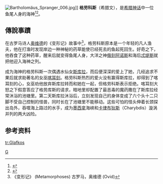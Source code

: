 [[File:Bartholomäus_Spranger_006.jpg|thumb]]]]
'''格劳科斯'''（希腊文{{lang|el|Γλαῦκος}}），是[[希腊神话|希腊神话]]中一位鱼尾人身的海神<ref>{{cite book | title=古代希腊罗马神话 | editor=魏庆征 | publisher=北岳文艺出版社 | isbn=7-5378-1723-5}}</ref><ref>{{cite book | title=古希腊罗马神话鉴赏辞典 | publisher=吉林出版社 | isbn=7-206-04846-3}}</ref>。

==傳說事蹟==

在古罗马诗人[[奥维德|奥维德]]的《变形记》故事中<ref> 《变形记》 (Metamorphoses) 古罗马，奥维德 (Ovid) </ref>，格劳科斯原本是一个年轻的凡人渔夫，他在打渔时发现岸边一种神秘的药草能使已经死去的鱼起死回生。好奇之下，他吞食了这种药草，醒来后就变得鱼尾人身，大洋之神[[俄刻阿诺斯|俄刻阿诺斯]]和海后[[忒堤斯|忒堤斯]]就把他迎入海神之列。

成为海神的格劳科斯一次偶遇水仙女[[斯库拉|斯库拉]]，而后便深深的爱上了她，几经追求不果后就求助著名的女巫[[喀耳刻|喀耳刻]]。格劳科斯热烈的爱火没有赢得斯库拉，却得到了喀耳刻的心，女巫劝他放弃斯库拉转而和她在一起，但格劳科斯表示拒绝。喀耳刻大怒之下假意答应了格劳库斯的请求，暗地里却配置了最恶毒的魔药撒在了斯库拉经常沐浴的池塘里。第二天斯库拉沐浴后，立刻发现自己的身体变成了六个头十二只脚不受自己控制的怪兽，同时长在了池塘里不能移动。这些可怕的怪头伸着长颈探出岛外，吞噬海上路过的水手，成为[[墨西拿|墨西拿]]海峡和[[卡律布狄斯|卡律布狄斯]]（Charybdis）漩涡并列的两大凶险。

==参考资料==
<div class="references-small">
<references />
</div>

{{希腊海神}}
{{Authority control}}
[[Category:希臘海神|G]]
[[tr:Glafkos|tr:Glafkos]]
